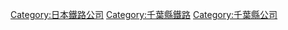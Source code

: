 {{Commonscat|Keiyo Rinkai Railway}}
{{catmore}}
{{DEFAULTSORT:Keiyo Rinkai Railway}}
[[Category:日本鐵路公司|Category:日本鐵路公司]]
[[Category:千葉縣鐵路|Category:千葉縣鐵路]]
[[Category:千葉縣公司|Category:千葉縣公司]]